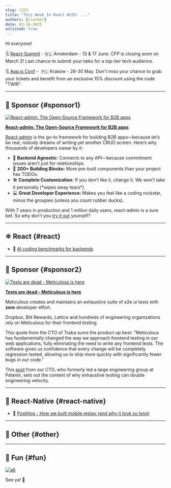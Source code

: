 ```yaml
---
slug: /223
title: "This Week In React #223: ..."
authors: [slorber]
date: 02-26-2025
unlisted: true
---
```


Hi everyone!

🗓 [React-Summit](https://reactsummit.com/?utm_source=Newsletter&utm_medium=thisweekinreact) - 🇳🇱 Amsterdam - 13 & 17 June. CFP is closing soon on March 2! Last chance to submit your talks for a top-tier tech audience.

🗓️ [App.js Conf](https://appjs.co/?utm_source=thisweekinreact) -  🇵🇱 Kraków - 28-30 May. Don't miss your chance to grab your tickets and benefit from an exclusive 15% discount using the code "TWIR".

<Todo />

<!-- truncate -->


<Support />

---

## 💸 Sponsor {#sponsor1}

[![React-admin: The Open-Source Framework for B2B apps](/emails/issues/223/marmelab.jpg)](https://marmelab.com/react-admin/?ref=TWIR)

**[React-admin: The Open-Source Framework for B2B apps](https://marmelab.com/react-admin/?ref=TWIR)**

[React-admin](https://marmelab.com/react-admin/?ref=TWIR) is the go-to framework for building B2B apps—because let’s be real, nobody dreams of writing yet another CRUD screen. Here’s why thousands of developers swear by it:

- 🔌 **Backend Agnostic:** Connects to any API—because commitment issues aren't just for relationships.
- 🧩 **200+ Building Blocks:** More pre-built components than your project has TODOs.
- 🛠 **Complete Customization:** If you don’t like it, change it. We won’t take it personally (\*wipes away tears\*).
- 💻 **Great Developer Experience:** Makes you feel like a coding rockstar, minus the groupies (unless you count rubber ducks).

With 7 years in production and 1 million daily users, react-admin is a sure bet. So why don’t you [try it out](https://github.com/marmelab/react-admin?ref=TWIR) yourself?

---

## ⚛️ React {#react}

<Todo />

- 💸 [AI coding benchmarks for backends](https://convex.link/thisweekbench)

<SubscribeFormEmbed placement="middle" />

---

## 💸 Sponsor {#sponsor2}

[![Tests are dead - Meticulous is here](/emails/issues/217/meticulous.jpg)](https://www.meticulous.ai?utm_source=thisweekinreact&utm_campaign=feb26th)

**[Tests are dead - Meticulous is here](https://www.meticulous.ai?utm_source=thisweekinreact&utm_campaign=feb26th)**

Meticulous creates and maintains an exhaustive suite of e2e ui tests with **zero** developer effort. 

Dropbox, Bilt Rewards, Lattice and hundreds of engineering organizations rely on Meticulous for their frontend testing.

This quote from the CTO of Traba sums the product up best: "Meticulous has fundamentally changed the way we approach frontend testing in our web applications, fully eliminating the need to write any frontend tests. The software gives us confidence that every change will be completely regression tested, allowing us to ship more quickly with significantly fewer bugs in our code."

This [post](https://www.meticulous.ai/blog/lessons-from-a-decade?utm_source=thisweekinreact&utm_campaign=jan15th) from our CTO, who formerly led a large engineering group at Palantir, sets out the context of why exhaustive testing can double engineering velocity.

---

## 📱 React-Native {#react-native}

<Todo />

- 💸 [PostHog - How we built mobile replay (and why it took so long)](https://dub.link/twir-feb26)

---

## 🔀 Other {#other}

<Todo />

---

## 🤭 Fun {#fun}

<Todo />

[![alt](/emails/issues/215/meme.jpg)](https://twitter.com/TODOTODOTODOTODOTODOTODOTODOTODOTODOTODO)

See ya! 👋
